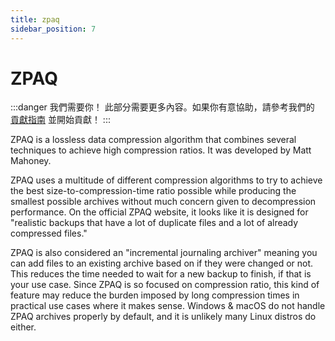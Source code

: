 ```yaml
---
title: zpaq
sidebar_position: 7
---
```


# ZPAQ

:::danger 我們需要你！
此部分需要更多內容。如果你有意協助，請參考我們的 [貢獻指南](../contribution-guide.mdx) 並開始貢獻！
:::

ZPAQ is a lossless data compression algorithm that combines several techniques to achieve high compression ratios. It was developed by Matt Mahoney.

ZPAQ uses a multitude of different compression algorithms to try to achieve the best size-to-compression-time ratio possible while producing the smallest possible archives without much concern given to decompression performance. On the official ZPAQ website, it looks like it is designed for "realistic backups that have a lot of duplicate files and a lot of already compressed files."

ZPAQ is also considered an "incremental journaling archiver" meaning you can add files to an existing archive based on if they were changed or not. This reduces the time needed to wait for a new backup to finish, if that is your use case. Since ZPAQ is so focused on compression ratio, this kind of feature may reduce the burden imposed by long compression times in practical use cases where it makes sense. Windows & macOS do not handle ZPAQ archives properly by default, and it is unlikely many Linux distros do either.